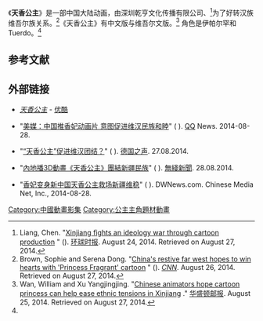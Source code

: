 《'''天香公主'''》是一部中国大陆动画，由深圳乾亨文化传播有限公司、<ref name=LiangChenglobal>Liang, Chen. "[http://www.globaltimes.cn/content/877879.shtml Xinjiang fights an ideology war through cartoon production] {{WebCite|url=https://www.webcitation.org/6S8Lk4bQb?url=http://www.globaltimes.cn/content/877879.shtml |date=20140827061603 |dateformat=iso }}" (). [[环球时报|环球时报]]. August 24, 2014. Retrieved on August 27, 2014.</ref>为了好转汉族维吾尔族关系。<ref name=BrownDongCNN>Brown, Sophie and Serena Dong. "[http://edition.cnn.com/2014/08/26/world/asia/china-xinjiang-princess-fragrant-cartoon/index.html?hpt=hp_c2 China's restive far west hopes to win hearts with 'Princess Fragrant' cartoon] {{WebCite|url=https://www.webcitation.org/6S8Lv55ce?url=http://edition.cnn.com/2014/08/26/world/asia/china-xinjiang-princess-fragrant-cartoon/index.html?hpt=hp_c2 |date=20140827061846 |dateformat=iso }}" (). ''[[CNN|CNN]]''. August 26, 2014. Retrieved on August 27, 2014.</ref>《天香公主》有中文版与维吾尔文版。<ref name=WanXu>Wan, William and Xu Yangjingjing. "[http://www.washingtonpost.com/world/chinese-producers-hope-cartoon-can-help-ease-ethnic-tensions-in-restive-xinjiang/2014/08/25/63f1753e-2c5d-11e4-9b98-848790384093_story.html Chinese animators hope cartoon princess can help ease ethnic tensions in Xinjiang] {{Wayback|url=http://www.washingtonpost.com/world/chinese-producers-hope-cartoon-can-help-ease-ethnic-tensions-in-restive-xinjiang/2014/08/25/63f1753e-2c5d-11e4-9b98-848790384093_story.html |date=20140828011939 }}." [[华盛顿邮报|华盛顿邮报]]. August 25, 2014. Retrieved on August 27, 2014.</ref> 角色是伊帕尔罕和 Tuerdo。<ref name=LiangChenglobal/>

==参考文献==
{{reflist}}

==外部链接==
* ''[http://v.youku.com/v_show/id_XNzM0ODY5ODY4.html 天香公主]{{Wayback|url=http://v.youku.com/v_show/id_XNzM0ODY5ODY4.html |date=20140827211328 }}'' - [[优酷|优酷]]
* {{zh-cn icon}} "[http://news.qq.com/a/20140828/031127.htm 美媒：中国推香妃动画片 意图促进维汉民族和睦]" ( {{WebCite|url=https://www.webcitation.org/6SARYDxd8?url=http://news.qq.com/a/20140828/031127.htm |date=20140828151806 |dateformat=iso }}). [[QQ|QQ]] News. 2014-08-28.
* {{zh-cn icon}} "[http://www.dw.de/%E5%A4%A9%E9%A6%99%E5%85%AC%E4%B8%BB%E4%BF%83%E8%BF%9B%E7%BB%B4%E6%B1%89%E5%9B%A2%E7%BB%93/a-17882141 “天香公主”促进维汉团结？]" ( {{WebCite|url=https://www.webcitation.org/6SAO5Pxtm?url=http://www.dw.de/%E5%A4%A9%E9%A6%99%E5%85%AC%E4%B8%BB%E4%BF%83%E8%BF%9B%E7%BB%B4%E6%B1%89%E5%9B%A2%E7%BB%93/a-17882141 |date=20140828142512 |dateformat=iso }}). [[德国之声|德国之声]]. 27.08.2014.
* {{zh-hk icon}} "[http://news.tvb.com/world/53ff1a9a6db28c873200000a/ 內地播3D動畫《天香公主》團結新疆民族]" ( {{WebCite|url=https://www.webcitation.org/6SAQMjwlD?url=http://news.tvb.com/world/53ff1a9a6db28c873200000a/ |date=20140828150000 |dateformat=iso }}). [[無綫新聞|無綫新聞]]. 28.08.2014.
* {{zh-cn icon}} "[http://china.dwnews.com/news/2014-08-28/59605904.html 香妃变身新中国天香公主救场新疆维稳]" ( {{WebCite|url=https://www.webcitation.org/6SAQ3amFZ?url=http://china.dwnews.com/news/2014-08-28/59605904.html |date=20140828145517 |dateformat=iso }}). DWNews.com. Chinese Media Net, Inc., 2014-08-28.
[[Category:中國動畫影集|Category:中國動畫影集]]
[[Category:公主主角題材動畫|Category:公主主角題材動畫]]